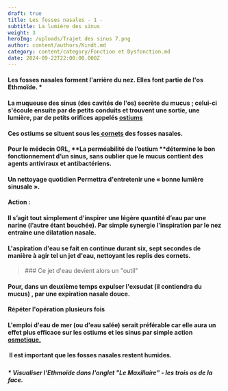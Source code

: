 ```yaml
---
draft: true
title: Les fosses nasales - 1 -
subtitle: La lumière des sinus
weight: 3
heroImg: /uploads/Trajet des sinus 7.png
author: content/authors/Kindt.md
category: content/category/Fonction et Dysfonction.md
date: 2024-09-22T22:00:00.000Z
---
```


#### Les fosses nasales forment l'arrière du nez. Elles font partie de l'os Ethmoïde. \*

#### La muqueuse des sinus (des cavités de l'os) secrète du mucus ; celui-ci s'écoule ensuite par de petits conduits et trouvent une sortie, une lumière, par de petits orifices appelés [ostiums](https://www.bing.com/search?pglt=2211\&q=ostium+def\&cvid=347941c7e38f48c9a44be1a70e0c9654\&gs_lcrp=EgZjaHJvbWUqBggEEAAYQDIGCAAQRRg7MgYIARBFGDsyBggCEEUYOzIGCAMQABhAMgYIBBAAGEAyBggFEAAYQDIGCAYQABhAMgYIBxAAGEAyBggIEEUYPNIBCDY5MDNqMGoxqAIIsAIB\&FORM=ANNTA1\&PC=ASTS "ostium")

####

#### &#x20;

#### &#x20;

<Space height={27} />

<ImagesHeight src="/uploads/Picture Nez.png" height={434} />

<Space height={27} />

####

<Space height={10} />

####

#### Ces ostiums  se situent  sous les[ cornets](https://www.vulgaris-medical.com/encyclopedie-medicale/cornets-nasaux "cornet") des fosses nasales.

<Space height={20} />

#### Pour le médecin ORL, \*\*La perméabilité de l’ostium \*\*détermine le bon fonctionnement d’un sinus, sans oublier que le mucus contient des agents antiviraux et antibactériens.

#### Un nettoyage quotidien  Permettra d'entretenir une « bonne lumière sinusale ».

#### Action :

#### Il s’agit tout simplement d’inspirer une légère quantité d’eau par une narine (l’autre étant bouchée). Par simple synergie l'inspiration par le nez entraine une dilatation nasale.

#### L'aspiration d'eau se fait en continue durant six, sept secondes de manière à agir tel un jet d'eau, nettoyant les replis des cornets.

<Space height={20} />

<BlockQuote>
  ### Ce jet d'eau devient alors un "outil"
</BlockQuote>

<Space height={20} />

#### Pour, dans un deuxième temps expulser l'exsudat (il contiendra du mucus) , par une expiration nasale douce.

#### Répéter l'opération plusieurs fois

<Space height={18} />

#### L'emploi d'eau de mer (ou d'eau salée) serait préférable car elle aura un effet plus efficace sur les ostiums et les sinus par simple action [osmotique.](https://www.bing.com/search?pglt=2211\&q=osmose+def\&cvid=18e3871d99d04cea98ef76bbed657ffb\&gs_lcrp=EgZjaHJvbWUqBggDEAAYQDIGCAAQABhAMgYIARAuGEAyBggCEAAYQDIGCAMQABhAMgYIBBAAGEAyBggFEC4YQDIGCAYQABhAMgYIBxAAGEAyBggIEAAYQNIBCDU2ODdqMGoxqAIIsAIB\&FORM=ANNTA1\&PC=ASTS "Osmose")

<Space height={29} />

####  Il est important que les fosses nasales restent humides.

<Space height={20} />

#####

##### &#x20;\* Visualiser l'Ethmoïde dans l'onglet "Le Maxillaire" -  les trois os de la face.
